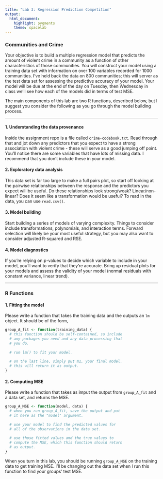 ```yaml
---
title: "Lab 3: Regression Prediction Competition"
output: 
  html_document: 
    highlight: pygments
    theme: spacelab
---
```


### Communities and Crime

Your objective is to build a multiple regression model that predicts the amount
of violent crime in a community as a function of other characteristics of 
those communities. You will construct your model using a training data set with
information on over 100 variables recorded for 1000 communities. I've held back
the data on 800 communities; this will server as the test data set for assessing
the predictive accuracy of your model. Your model will be due at the end of the 
day on Tuesday, then Wednesday in class we'll see how each of the models did in
terms of test MSE.

The main components of this lab are two R functions, described below, but I suggest you 
consider the following as you go through the model building process.

* * *

#### 1. Understanding the data provenance

Inside the assignment repo is a file called `crime-codebook.txt`. Read through
that and jot down any predictors that you expect to have a strong association with
violent crime - these will serve as a good jumping off point. You'll notice there
are some variables that have lots of missing data. I recommend that you don't
include these in your model.


#### 2. Exploratory data analysis

This data set is far too large to make a full pairs plot, so start off looking at
the pairwise relationships between the response and the predictors you expect will
be useful. Do these relationships look strong/weak? Linear/non-linear? Does it
seem like a transformation would be useful? To read in the data, you can use
`read.csv()`.


#### 3. Model building

Start building a series of models of varying complexity. Things to consider include
transformations, polynomials, and interaction terms. Forward selection will
likely be your most useful strategy, but you may also want to consider adjusted
R-squared and RSE.


#### 4. Model diagnostics

If you're relying on p-values to decide which variable to include in your model,
you'll want to verify that they're accurate. Bring up residual plots for your
models and assess the validity of your model (normal residuals with
constant variance, linear trend).


* * *

### R Functions

#### 1. Fitting the model

Please write a function that takes the training data and the outputs an `lm` object.
It should be of the form,

```r
group_A_fit <- function(training_data) {
  # this function should be self-contained, so include 
  # any packages you need and any data processing that 
  # you do.
  
  # run lm() to fit your model.
  
  # on the last line, simply put m1, your final model.
  # this will return it as output.
}
```

#### 2. Computing MSE

Please write a function that takes as imput the output from `group_A_fit` and 
a data set, and returns the MSE.

```r
group_A_MSE <- function(model, data) {
  # when you run group_A_fit, save the output and put 
  # it here as the "model" argument.
  
  # use your model to find the predicted values for 
  # all of the observations in the data set.
  
  # use those fitted values and the true values to
  # compute the MSE, which this function should return
  # as output.
}
```

When you turn in this lab, you should be running `group_A_MSE` on the training
data to get training MSE. I'll be changing out the data set when I run this 
function to find your groups' test MSE.

